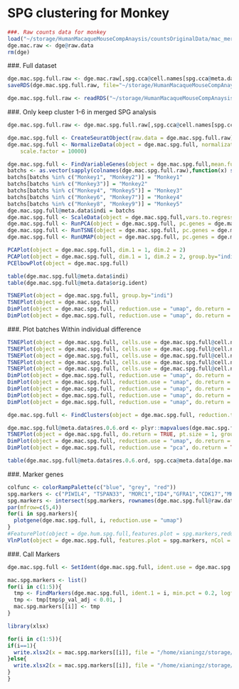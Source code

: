 # SPG clustering for Monkey

```r
###. Raw counts data for monkey 
load("~/storage/HumanMacaqueMouseCompAnaysis/countsOriginalData/mac_merged9_nospikeincells.Robj")
dge.mac.raw <- dge@raw.data
rm(dge)
```

###. Full dataset
```r
dge.mac.spg.full.raw <- dge.mac.raw[,spg.cca@cell.names[spg.cca@meta.data$species=="Monkey"]]
saveRDS(dge.mac.spg.full.raw, file="~/storage/HumanMacaqueMouseCompAnaysis/interdata/dge.mac.spg.full.raw.rds")
```

```r
dge.mac.spg.full.raw <- readRDS("~/storage/HumanMacaqueMouseCompAnaysis/interdata/dge.mac.spg.full.raw.rds")
```


###. Only keep cluster 1-6 in merged SPG analysis
```r
dge.mac.spg.full.raw <- dge.mac.spg.full.raw[,spg.cca@cell.names[spg.cca@meta.data$species=="Monkey" & spg.cca@meta.data$res.0.6.ord %in% c(1:6)]]
```

```r
dge.mac.spg.full <- CreateSeuratObject(raw.data = dge.mac.spg.full.raw)
dge.mac.spg.full <- NormalizeData(object = dge.mac.spg.full, normalization.method = "LogNormalize", 
    scale.factor = 10000)
```
```r
dge.mac.spg.full <- FindVariableGenes(object = dge.mac.spg.full,mean.function = ExpMean, dispersion.function = LogVMR, x.low.cutoff = 0.0125, y.cutoff = 0.8, x.high.cutoff = 3)
batchs <- as.vector(sapply(colnames(dge.mac.spg.full.raw),function(x) strsplit(x,'_')[[1]][1]))
batchs[batchs %in% c("Monkey1", "Monkey2")] = "Monkey1"
batchs[batchs %in% c("Monkey3")] = "Monkey2"
batchs[batchs %in% c("Monkey4", "Monkey5")] = "Monkey3"
batchs[batchs %in% c("Monkey6", "Monkey7")] = "Monkey4"
batchs[batchs %in% c("Monkey8", "Monkey9")] = "Monkey5"
dge.mac.spg.full@meta.data$indi = batchs
dge.mac.spg.full <- ScaleData(object = dge.mac.spg.full,vars.to.regress = c("nUMI"))
dge.mac.spg.full <- RunPCA(object = dge.mac.spg.full, pc.genes = dge.mac.spg.full@var.genes)
dge.mac.spg.full <- RunTSNE(object = dge.mac.spg.full, pc.genes = dge.mac.spg.full@var.genes)
dge.mac.spg.full <- RunUMAP(object = dge.mac.spg.full, pc.genes = dge.mac.spg.full@var.genes)
```

```r
PCAPlot(object = dge.mac.spg.full, dim.1 = 1, dim.2 = 2)
PCAPlot(object = dge.mac.spg.full, dim.1 = 1, dim.2 = 2, group.by="indi")
PCElbowPlot(object = dge.mac.spg.full)
```

```r
table(dge.mac.spg.full@meta.data$indi)
table(dge.mac.spg.full@meta.data$orig.ident)
```

```r
TSNEPlot(object = dge.mac.spg.full, group.by="indi")
TSNEPlot(object = dge.mac.spg.full)
DimPlot(object = dge.mac.spg.full, reduction.use = "umap", do.return = TRUE)
DimPlot(object = dge.mac.spg.full, reduction.use = "umap", do.return = TRUE, group.by="indi")
```
###. Plot batches
Within individual difference
```r
TSNEPlot(object = dge.mac.spg.full, cells.use = dge.mac.spg.full@cell.names[dge.mac.spg.full@meta.data$indi=="Monkey1"])
TSNEPlot(object = dge.mac.spg.full, cells.use = dge.mac.spg.full@cell.names[dge.mac.spg.full@meta.data$indi=="Monkey2"])
TSNEPlot(object = dge.mac.spg.full, cells.use = dge.mac.spg.full@cell.names[dge.mac.spg.full@meta.data$indi=="Monkey3"])
TSNEPlot(object = dge.mac.spg.full, cells.use = dge.mac.spg.full@cell.names[dge.mac.spg.full@meta.data$indi=="Monkey4"])
TSNEPlot(object = dge.mac.spg.full, cells.use = dge.mac.spg.full@cell.names[dge.mac.spg.full@meta.data$indi=="Monkey5"])
DimPlot(object = dge.mac.spg.full, reduction.use = "umap", do.return = TRUE, cells.use = dge.mac.spg.full@cell.names[dge.mac.spg.full@meta.data$indi=="Monkey1"])
DimPlot(object = dge.mac.spg.full, reduction.use = "umap", do.return = TRUE, cells.use = dge.mac.spg.full@cell.names[dge.mac.spg.full@meta.data$indi=="Monkey2"])
DimPlot(object = dge.mac.spg.full, reduction.use = "umap", do.return = TRUE, cells.use = dge.mac.spg.full@cell.names[dge.mac.spg.full@meta.data$indi=="Monkey3"])
DimPlot(object = dge.mac.spg.full, reduction.use = "umap", do.return = TRUE, cells.use = dge.mac.spg.full@cell.names[dge.mac.spg.full@meta.data$indi=="Monkey4"])
DimPlot(object = dge.mac.spg.full, reduction.use = "umap", do.return = TRUE, cells.use = dge.mac.spg.full@cell.names[dge.mac.spg.full@meta.data$indi=="Monkey5"])
```


```r
dge.mac.spg.full <- FindClusters(object = dge.mac.spg.full, reduction.type = "pca", dims.use = 1:20, save.SNN = TRUE, resolution = 0.6)
```

```r
dge.mac.spg.full@meta.data$res.0.6.ord <- plyr::mapvalues(dge.mac.spg.full@meta.data$res.0.6, c(3,2,0,1,4),c(1,2,3,4,5))
TSNEPlot(object = dge.mac.spg.full, do.return = TRUE, pt.size = 1, group.by = "res.0.6.ord")
DimPlot(object = dge.mac.spg.full, reduction.use = "umap", do.return = TRUE, group.by="res.0.6.ord")
DimPlot(object = dge.mac.spg.full, reduction.use = "pca", do.return = TRUE, group.by="res.0.6.ord")
```

```r
table(dge.mac.spg.full@meta.data$res.0.6.ord, spg.cca@meta.data[dge.mac.spg.full@cell.names,]$res.0.6.ord)
```


###. Marker genes
```r
colfunc <- colorRampPalette(c("blue", "grey", "red"))
spg.markers <- c("PIWIL4", "TSPAN33", "MORC1","ID4","GFRA1","CDK17","MKI67","DMRT1","DMRTB1","SOLH2H","ZBTB16","TCF3","ZCWPW1","STRA8", "L1TD1","UCHL1","TEX101","SYCP2","MEIOB","LY6K", "HORMAD1")
spg.markers <- intersect(spg.markers, rownames(dge.mac.spg.full@raw.data))
par(mfrow=c(5,4))
for(i in spg.markers){
  plotgene(dge.mac.spg.full, i, reduction.use = "umap")
}
#FeaturePlot(object = dge.hum.spg.full,features.plot = spg.markers,reduction.use = "tsne",pt.size = 0.5,nCol = 4)
VlnPlot(object = dge.mac.spg.full, features.plot = spg.markers, nCol = 4,group.by = "res.0.6.ord",point.size.use=0)
```

###. Call Markers

```r
dge.mac.spg.full <- SetIdent(dge.mac.spg.full, ident.use = dge.mac.spg.full@meta.data$res.0.6.ord)
```

```r
mac.spg.markers <- list()
for(i in c(1:5)){
  tmp <- FindMarkers(dge.mac.spg.full, ident.1 = i, min.pct = 0.2, logfc.threshold = 0.7,only.pos = TRUE)
  tmp <- tmp[tmp$p_val_adj < 0.01, ]
  mac.spg.markers[[i]] <- tmp
}
```

```r
library(xlsx)
```


```r
for(i in c(1:5)){
if(i==1){
  write.xlsx2(x = mac.spg.markers[[i]], file = "/home/xianingz/storage/HumanMacaqueMouseCompAnaysis/interdata/SPG_markers/Mac_SPG_5Clusters_Markers.xlsx", sheetName = paste0("Cluster", i), col.names = TRUE, row.names = TRUE, append = FALSE)
}else{
  write.xlsx2(x = mac.spg.markers[[i]], file = "/home/xianingz/storage/HumanMacaqueMouseCompAnaysis/interdata/SPG_markers/Mac_SPG_5Clusters_Markers.xlsx", sheetName = paste0("Cluster", i), col.names = TRUE, row.names = TRUE, append = TRUE)
}
}
```







```r

```
